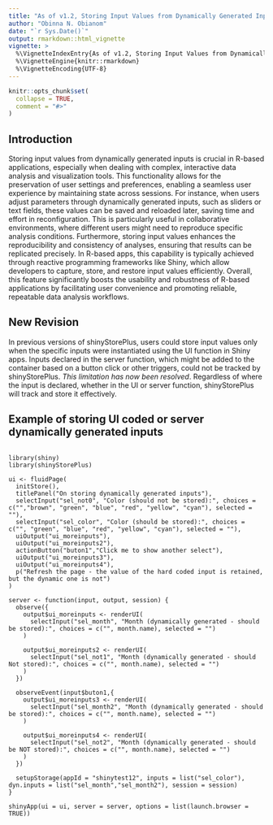 ```yaml
---
title: "As of v1.2, Storing Input Values from Dynamically Generated Inputs"
author: "Obinna N. Obianom"
date: "`r Sys.Date()`"
output: rmarkdown::html_vignette
vignette: >
  %\VignetteIndexEntry{As of v1.2, Storing Input Values from Dynamically Generated Inputs}
  %\VignetteEngine{knitr::rmarkdown}
  %\VignetteEncoding{UTF-8}
---
```

```r
knitr::opts_chunk$set(
  collapse = TRUE,
  comment = "#>"
)
```

## Introduction

Storing input values from dynamically generated inputs is crucial in R-based applications, especially when dealing with complex, interactive data analysis and visualization tools. This functionality allows for the preservation of user settings and preferences, enabling a seamless user experience by maintaining state across sessions. For instance, when users adjust parameters through dynamically generated inputs, such as sliders or text fields, these values can be saved and reloaded later, saving time and effort in reconfiguration. This is particularly useful in collaborative environments, where different users might need to reproduce specific analysis conditions. Furthermore, storing input values enhances the reproducibility and consistency of analyses, ensuring that results can be replicated precisely. In R-based apps, this capability is typically achieved through reactive programming frameworks like Shiny, which allow developers to capture, store, and restore input values efficiently. Overall, this feature significantly boosts the usability and robustness of R-based applications by facilitating user convenience and promoting reliable, repeatable data analysis workflows.

## New Revision

In previous versions of shinyStorePlus, users could store input values only when the specific inputs were instantiated using the UI function in Shiny apps. Inputs declared in the server function, which might be added to the container based on a button click or other triggers, could not be tracked by shinyStorePlus. _This limitation has now been resolved_. Regardless of where the input is declared, whether in the UI or server function, shinyStorePlus will track and store it effectively.



## Example of storing UI coded or server dynamically generated inputs



```

library(shiny)
library(shinyStorePlus)

ui <- fluidPage(
  initStore(),
  titlePanel("On storing dynamically generated inputs"),
  selectInput("sel_not0", "Color (should not be stored):", choices = c("","brown", "green", "blue", "red", "yellow", "cyan"), selected = ""),
  selectInput("sel_color", "Color (should be stored):", choices = c("", "green", "blue", "red", "yellow", "cyan"), selected = ""),
  uiOutput("ui_moreinputs"),
  uiOutput("ui_moreinputs2"),
  actionButton("buton1","Click me to show another select"),
  uiOutput("ui_moreinputs3"),
  uiOutput("ui_moreinputs4"),
  p("Refresh the page - the value of the hard coded input is retained, but the dynamic one is not")
)

server <- function(input, output, session) {
  observe({
    output$ui_moreinputs <- renderUI(
      selectInput("sel_month", "Month (dynamically generated - should be stored):", choices = c("", month.name), selected = "")
    )

    output$ui_moreinputs2 <- renderUI(
      selectInput("sel_not1", "Month (dynamically generated - should Not stored):", choices = c("", month.name), selected = "")
    )
  })

  observeEvent(input$buton1,{
    output$ui_moreinputs3 <- renderUI(
      selectInput("sel_month2", "Month (dynamically generated - should be stored):", choices = c("", month.name), selected = "")
    )

    output$ui_moreinputs4 <- renderUI(
      selectInput("sel_not2", "Month (dynamically generated - should be NOT stored):", choices = c("", month.name), selected = "")
    )
  })

  setupStorage(appId = "shinytest12", inputs = list("sel_color"), dyn.inputs = list("sel_month","sel_month2"), session = session)
}

shinyApp(ui = ui, server = server, options = list(launch.browser = TRUE))

```
